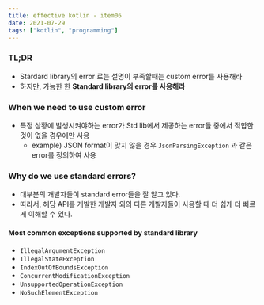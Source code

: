 ```yaml
---
title: effective kotlin - item06
date: 2021-07-29
tags: ["kotlin", "programming"]
---
```


### TL;DR

- Stardard library의 error 로는 설명이 부족할때는 custom error를 사용해라
- 하지만, 가능한 한 **Standard library의 error를 사용해라**



### When we need to use custom error

- 특정 상황에 발생시켜야하는 error가 Std lib에서 제공하는 error들 중에서 적합한 것이 없을 경우에만 사용
  - example) JSON format이 맞지 않을 경우 `JsonParsingException` 과 같은 error를 정의하여 사용



### Why do we use standard errors?

- 대부분의 개발자들이 standard error들을 잘 알고 있다.
- 따라서, 해당 API를 개발한 개발자 외의 다른 개발자들이 사용할 때 더 쉽게 더 빠르게 이해할 수 있다.



#### Most common exceptions supported by standard library

- `IllegalArgumentException`
- `IllegalStateException`
- `IndexOutOfBoundsException`
- `ConcurrentModificationException`
- `UnsupportedOperationException`
- `NoSuchElementException`
